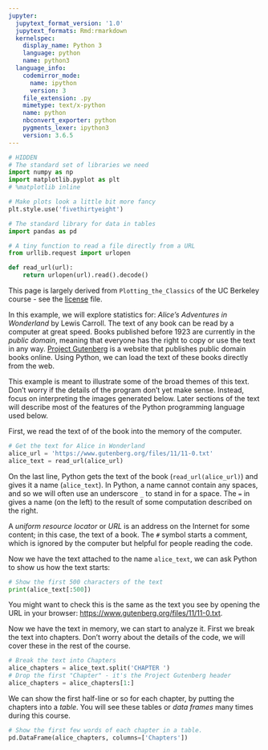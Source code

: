 ```yaml
---
jupyter:
  jupytext_format_version: '1.0'
  jupytext_formats: Rmd:rmarkdown
  kernelspec:
    display_name: Python 3
    language: python
    name: python3
  language_info:
    codemirror_mode:
      name: ipython
      version: 3
    file_extension: .py
    mimetype: text/x-python
    name: python
    nbconvert_exporter: python
    pygments_lexer: ipython3
    version: 3.6.5
---
```


```python
# HIDDEN
# The standard set of libraries we need
import numpy as np
import matplotlib.pyplot as plt
# %matplotlib inline

# Make plots look a little bit more fancy
plt.style.use('fivethirtyeight')

# The standard library for data in tables
import pandas as pd

# A tiny function to read a file directly from a URL
from urllib.request import urlopen

def read_url(url):
    return urlopen(url).read().decode()
```

This page is largely derived from `Plotting_the_Classics` of the UC Berkeley
course \- see the [license](/license) file.

In this example, we will explore statistics for: *Alice's Adventures in
Wonderland* by Lewis Carroll.  The text of any book can be read by a computer
at great speed.  Books published before 1923 are currently in the *public
domain*, meaning that everyone has the right to copy or use the text in any
way. [Project Gutenberg](http://www.gutenberg.org/) is a website that
publishes public domain books online. Using Python, we can load the text of
these books directly from the web.

This example is meant to illustrate some of the broad themes of this text.
Don't worry if the details of the program don't yet make sense. Instead, focus
on interpreting the images generated below. Later sections of the text will
describe most of the features of the Python programming language used below.

First, we read the text of of the book into the memory of the computer.

```python
# Get the text for Alice in Wonderland
alice_url = 'https://www.gutenberg.org/files/11/11-0.txt'
alice_text = read_url(alice_url)
```

On the last line, Python gets the text of the book (`read_url(alice_url)`) and
gives it a name (`alice_text`). In Python, a name cannot contain any spaces,
and so we will often use an underscore `_` to stand in for a space. The `=` in
gives a name (on the left) to the result of some computation
described on the right.

A *uniform resource locator* or *URL* is an address on the Internet for some
content; in this case, the text of a book. The `#` symbol starts a comment,
which is ignored by the computer but helpful for people reading the code.

Now we have the text attached to the name `alice_text`, we can ask Python to
show us how the text starts:

```python
# Show the first 500 characters of the text
print(alice_text[:500])
```

You might want to check this is the same as the text you see by opening the
URL in your browser:
[https://www.gutenberg.org/files/11/11-0.txt](https://www.gutenberg.org/files/11/11-0.txt).


Now we have the text in memory, we can start to analyze it.  First we break
the text into chapters.  Don't worry about the details of the code, we will
cover these in the rest of the course.

```python
# Break the text into Chapters
alice_chapters = alice_text.split('CHAPTER ')
# Drop the first "Chapter" - it's the Project Gutenberg header
alice_chapters = alice_chapters[1:]
```

We can show the first half-line or so for each chapter, by putting the
chapters into a *table*.  You will see these tables or *data frames* many
times during this course.

```python
# Show the first few words of each chapter in a table.
pd.DataFrame(alice_chapters, columns=['Chapters'])
```
